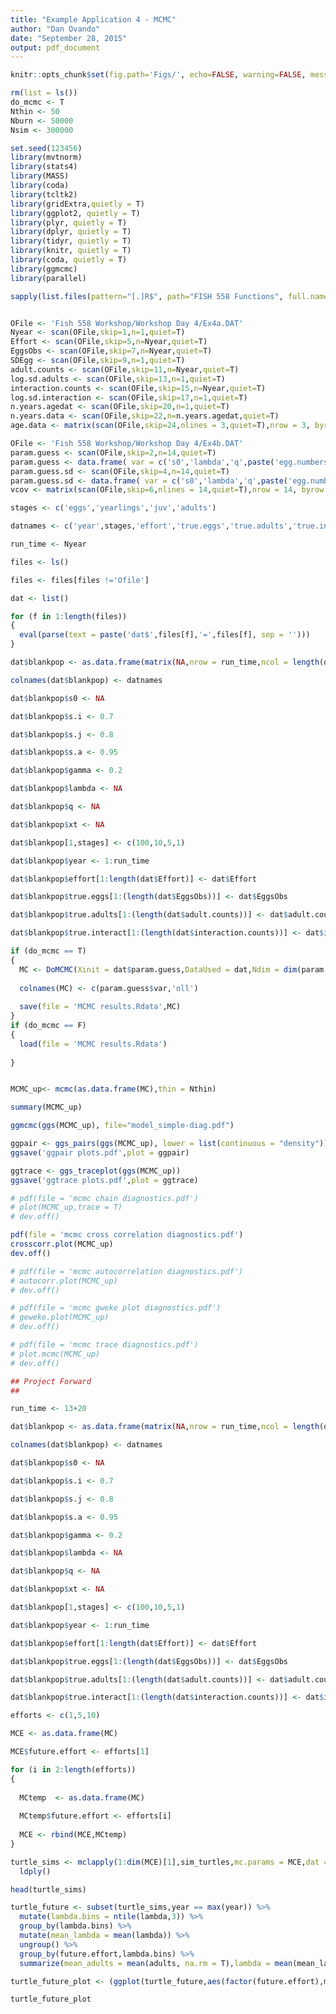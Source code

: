 ```yaml
---
title: "Example Application 4 - MCMC"
author: "Dan Ovando"
date: "September 28, 2015"
output: pdf_document
---
```


```r
knitr::opts_chunk$set(fig.path='Figs/', echo=FALSE, warning=FALSE, message=FALSE)
```

```r
rm(list = ls())
do_mcmc <- T
Nthin <- 50
Nburn <- 50000
Nsim <- 300000

set.seed(123456)
library(mvtnorm)
library(stats4)
library(MASS)
library(coda)
library(tcltk2)
library(gridExtra,quietly = T)
library(ggplot2, quietly = T)
library(plyr, quietly = T)
library(dplyr, quietly = T)
library(tidyr, quietly = T)
library(knitr, quietly = T)
library(coda, quietly = T)
library(ggmcmc)
library(parallel)

sapply(list.files(pattern="[.]R$", path="FISH 558 Functions", full.names=TRUE), source)


OFile <- 'Fish 558 Workshop/Workshop Day 4/Ex4a.DAT'
Nyear <- scan(OFile,skip=1,n=1,quiet=T)
Effort <- scan(OFile,skip=5,n=Nyear,quiet=T)
EggsObs <- scan(OFile,skip=7,n=Nyear,quiet=T)
SDEgg <- scan(OFile,skip=9,n=1,quiet=T)
adult.counts <- scan(OFile,skip=11,n=Nyear,quiet=T)
log.sd.adults <- scan(OFile,skip=13,n=1,quiet=T)
interaction.counts <- scan(OFile,skip=15,n=Nyear,quiet=T)
log.sd.interaction <- scan(OFile,skip=17,n=1,quiet=T)
n.years.agedat <- scan(OFile,skip=20,n=1,quiet=T)
n.years.data <- scan(OFile,skip=22,n=n.years.agedat,quiet=T)
age.data <- matrix(scan(OFile,skip=24,nlines = 3,quiet=T),nrow = 3, byrow = T)

OFile <- 'Fish 558 Workshop/Workshop Day 4/Ex4b.DAT'
param.guess <- scan(OFile,skip=2,n=14,quiet=T)
param.guess <- data.frame( var = c('s0','lambda','q',paste('egg.numbers',1:11,sep = '')),guess = param.guess,stringsAsFactors = F)
param.guess.sd <- scan(OFile,skip=4,n=14,quiet=T)
param.guess.sd <- data.frame( var = c('s0','lambda','q',paste('egg.numbers',1:11,sep = '')),guess = param.guess.sd,stringsAsFactors = F)
vcov <- matrix(scan(OFile,skip=6,nlines = 14,quiet=T),nrow = 14, byrow = T)

stages <- c('eggs','yearlings','juv','adults')

datnames <- c('year',stages,'effort','true.eggs','true.adults','true.interact')

run_time <- Nyear

files <- ls()

files <- files[files !='Ofile']

dat <- list()

for (f in 1:length(files))
{
  eval(parse(text = paste('dat$',files[f],'=',files[f], sep = '')))
}

dat$blankpop <- as.data.frame(matrix(NA,nrow = run_time,ncol = length(datnames)))

colnames(dat$blankpop) <- datnames

dat$blankpop$s0 <- NA

dat$blankpop$s.i <- 0.7

dat$blankpop$s.j <- 0.8

dat$blankpop$s.a <- 0.95

dat$blankpop$gamma <- 0.2

dat$blankpop$lambda <- NA

dat$blankpop$q <- NA

dat$blankpop$xt <- NA

dat$blankpop[1,stages] <- c(100,10,5,1)

dat$blankpop$year <- 1:run_time

dat$blankpop$effort[1:length(dat$Effort)] <- dat$Effort

dat$blankpop$true.eggs[1:(length(dat$EggsObs))] <- dat$EggsObs

dat$blankpop$true.adults[1:(length(dat$adult.counts))] <- dat$adult.counts

dat$blankpop$true.interact[1:(length(dat$interaction.counts))] <- dat$interaction.counts

if (do_mcmc == T)
{
  MC <- DoMCMC(Xinit = dat$param.guess,DataUsed = dat,Ndim = dim(param.guess)[1], covar = dat$vcov,Nsim = Nsim,Nburn = Nburn,Nthin = Nthin,run_time = run_time)
  
  colnames(MC) <- c(param.guess$var,'nll')
  
  save(file = 'MCMC results.Rdata',MC)
}
if (do_mcmc == F)
{
  load(file = 'MCMC results.Rdata')
  
}


MCMC_up<- mcmc(as.data.frame(MC),thin = Nthin)

summary(MCMC_up)

ggmcmc(ggs(MCMC_up), file="model_simple-diag.pdf")

ggpair <- ggs_pairs(ggs(MCMC_up), lower = list(continuous = "density"))
ggsave('ggpair plots.pdf',plot = ggpair)

ggtrace <- ggs_traceplot(ggs(MCMC_up))
ggsave('ggtrace plots.pdf',plot = ggtrace)

# pdf(file = 'mcmc chain diagnostics.pdf')
# plot(MCMC_up,trace = T)
# dev.off()

pdf(file = 'mcmc cross correlation diagnostics.pdf')
crosscorr.plot(MCMC_up)
dev.off()

# pdf(file = 'mcmc autocorrelation diagnostics.pdf')
# autocorr.plot(MCMC_up)
# dev.off()

# pdf(file = 'mcmc gweke plot diagnostics.pdf')
# geweke.plot(MCMC_up)
# dev.off()

# pdf(file = 'mcmc trace diagnostics.pdf')
# plot.mcmc(MCMC_up)
# dev.off()

## Project Forward
## 

run_time <- 13+20

dat$blankpop <- as.data.frame(matrix(NA,nrow = run_time,ncol = length(datnames)))

colnames(dat$blankpop) <- datnames

dat$blankpop$s0 <- NA

dat$blankpop$s.i <- 0.7

dat$blankpop$s.j <- 0.8

dat$blankpop$s.a <- 0.95

dat$blankpop$gamma <- 0.2

dat$blankpop$lambda <- NA

dat$blankpop$q <- NA

dat$blankpop$xt <- NA

dat$blankpop[1,stages] <- c(100,10,5,1)

dat$blankpop$year <- 1:run_time

dat$blankpop$effort[1:length(dat$Effort)] <- dat$Effort

dat$blankpop$true.eggs[1:(length(dat$EggsObs))] <- dat$EggsObs

dat$blankpop$true.adults[1:(length(dat$adult.counts))] <- dat$adult.counts

dat$blankpop$true.interact[1:(length(dat$interaction.counts))] <- dat$interaction.counts

efforts <- c(1,5,10)

MCE <- as.data.frame(MC)

MCE$future.effort <- efforts[1]

for (i in 2:length(efforts))
{
  
  MCtemp  <- as.data.frame(MC)
  
  MCtemp$future.effort <- efforts[i]
  
  MCE <- rbind(MCE,MCtemp)
}

turtle_sims <- mclapply(1:dim(MCE)[1],sim_turtles,mc.params = MCE,dat = dat,run_time = run_time,mc.cores = 3) %>%
  ldply()

head(turtle_sims)

turtle_future <- subset(turtle_sims,year == max(year)) %>%
  mutate(lambda.bins = ntile(lambda,3)) %>%
  group_by(lambda.bins) %>%
  mutate(mean_lambda = mean(lambda)) %>%
  ungroup() %>%
  group_by(future.effort,lambda.bins) %>%
  summarize(mean_adults = mean(adults, na.rm = T),lambda = mean(mean_lambda))

turtle_future_plot <- (ggplot(turtle_future,aes(factor(future.effort),mean_adults, fill = factor(round(lambda,2)))) + geom_bar(stat = 'identity',position = 'dodge') + scale_fill_brewer(name = 'Lambda',palette = 'Spectral') + ylab('Mean Future Adults') + xlab('Future Effort'))

turtle_future_plot




```

